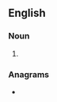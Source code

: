 {{also|prédictions}}
==English==

===Noun===
{{head|en|noun plural form}}

# {{plural of|prediction|lang=en}}

===Anagrams===
* {{anagrams|en|description|discerption}}